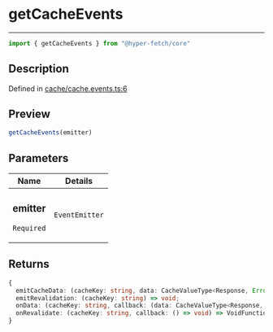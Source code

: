 

# getCacheEvents

<div class="api-docs__separator" data-reactroot="">

---

</div><div class="api-docs__import" data-reactroot="">

```ts
import { getCacheEvents } from "@hyper-fetch/core"
```

</div><div class="api-docs__section">

## Description

</div><div class="api-docs__description"><span class="api-docs__do-not-parse">



</span></div><p class="api-docs__definition">

Defined in [cache/cache.events.ts:6](https://github.com/BetterTyped/hyper-fetch/blob/c3e2c45/packages/core/src/cache/cache.events.ts#L6)

</p><div class="api-docs__section">

## Preview

</div><div class="api-docs__preview fn">

```ts
getCacheEvents(emitter)
```

</div><div class="api-docs__section">

## Parameters

</div><div class="api-docs__parameters"><table><thead><tr><th>Name</th><th>Details</th></tr></thead><tbody><tr param-data="emitter"><td class="api-docs__param-name required">

### emitter 

`Required`

</td><td class="api-docs__param-type">

`EventEmitter`

</td></tr></tbody></table></div><div class="api-docs__section">

## Returns

</div><div class="api-docs__returns">

```ts
{
  emitCacheData: (cacheKey: string, data: CacheValueType<Response, Error, Adapter>) => void;
  emitRevalidation: (cacheKey: string) => void;
  onData: (cacheKey: string, callback: (data: CacheValueType<Response, Error, Adapter>) => void) => VoidFunction;
  onRevalidate: (cacheKey: string, callback: () => void) => VoidFunction;
}
```

</div>
